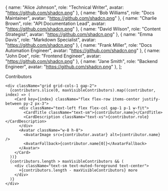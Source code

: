 
  { name: "Alice Johnson", role: "Technical Writer", avatar: "https://github.com/shadcn.png" },
  { name: "Bob Williams", role: "Docs Maintainer", avatar: "https://github.com/shadcn.png" },
  { name: "Charlie Brown", role: "API Documentation Lead", avatar: "https://github.com/shadcn.png" },
  { name: "David Wilson", role: "Content Strategist", avatar: "https://github.com/shadcn.png" },
  { name: "Emma Davis", role: "Markdown Specialist", avatar: "https://github.com/shadcn.png" },
  { name: "Frank Miller", role: "Docs Automation Engineer", avatar: "https://github.com/shadcn.png" },
  { name: "John Doe", role: "Frontend Engineer", avatar: "https://github.com/shadcn.png" },
  { name: "Jane Smith", role: "Backend Engineer", avatar: "https://github.com/shadcn.png" },
];



<div className="flex flex-col gap-3 p-3">
    <CardDescription>Contributors</CardDescription>

    <div className="grid grid-cols-1 gap-2">
      {contributors.slice(0, maxVisibleContributors).map((contributor, index) => (
        <Card key={index} className="flex flex-row items-center justify-between py-2 px-3">
          <div className="text-left flex flex-col gap-1 p-1 w-fit">
            <CardTitle className="text-sm">{contributor.name}</CardTitle>
            <CardDescription className="text-xs">{contributor.role}</CardDescription>
          </div>
          <Avatar className="w-8 h-8">
            <AvatarImage src={contributor.avatar} alt={contributor.name} />
            <AvatarFallback>{contributor.name[0]}</AvatarFallback>
          </Avatar>
        </Card>
      ))}
      {contributors.length > maxVisibleContributors && (
        <div className="text-sm text-muted-foreground text-center">
          +{contributors.length - maxVisibleContributors} more
        </div>
      )}
    </div>
</div>